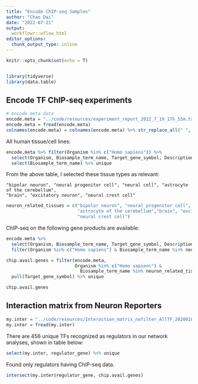 ```yaml
---
title: "Encode ChIP-seq Samples"
author: "Chao Dai"
date: "2022-07-21"
output: 
  workflowr::wflow_html
editor_options:
  chunk_output_type: inline
---
```


```r
knitr::opts_chunk$set(echo = T)


library(tidyverse)
library(data.table)
```

## Encode TF ChIP-seq experiments

```r
# encode meta data
encode.meta = "../code/resources/experiment_report_2022_7_19_17h_55m.tsv"
encode.meta = fread(encode.meta)
colnames(encode.meta) = colnames(encode.meta) %>% str_replace_all(" ", "_")
```

All human tissue/cell lines:

```r
encode.meta %>% filter(Organism %in% c("Homo sapiens")) %>% 
  select(Organism, Biosample_term_name, Target_gene_symbol, Description) %>% 
  select(Biosample_term_name) %>% unique
```

From the above table, I selected these tissue types as relevant:

    "bipolar neuron", "neural progenitor cell", "neural cell", "astrocyte of the cerebellum",
    "brain", "excitatory neuron", "neural crest cell"

```r
neuron_related_tissues = c("bipolar neuron", "neural progenitor cell", "neural cell", 
                           "astrocyte of the cerebellum","brain", "excitatory neuron", 
                           "neural crest cell")
```

ChIP-seq on the following gene products are available:

```r
encode.meta %>% 
  select(Organism, Biosample_term_name, Target_gene_symbol, Description) %>% 
  filter(Organism %in% c("Homo sapiens") & Biosample_term_name %in% neuron_related_tissues)
```

```r
chip.avail.genes = filter(encode.meta, 
                          Organism %in% c("Homo sapiens") & 
                            Biosample_term_name %in% neuron_related_tissues) %>% 
  pull(Target_gene_symbol) %>% unique

chip.avail.genes
```

## Interaction matrix from Neuron Reporters

```r
my.inter = "../code/resources/Interaction_matrix_nofilter_AllTF_20200107.csv"
my.inter = fread(my.inter)
```

There are 456 unique TFs recognized as regulators in our network analyses, shown in table below:

```r
select(my.inter, regulator_gene) %>% unique
```

Found only regulators having ChIP-seq data.

```r
intersect(my.inter$regulator_gene, chip.avail.genes)
```
